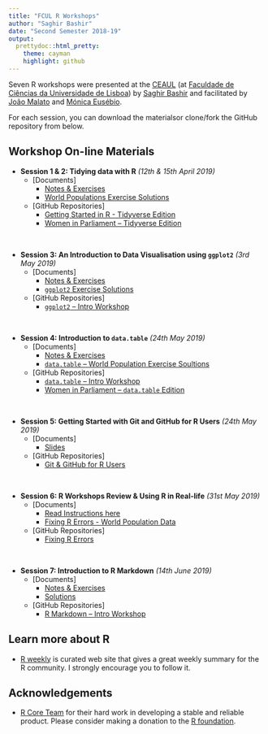 ```yaml
---
title: "FCUL R Workshops"
author: "Saghir Bashir"
date: "Second Semester 2018-19"
output:
  prettydoc::html_pretty:
    theme: cayman
    highlight: github
---
```


Seven R workshops were presented at the [CEAUL](https://ceaul.org) (at [Faculdade de Ciências
da Universidade de Lisboa](https://ciencias.ulisboa.pt/))
by [Saghir Bashir](https://github.com/saghirb) and facilitated by [João Malato](https://github.com/jtmalato) and [Mónica Eusébio](https://github.com/meusebio).

For each session, you can download the materialsor clone/fork the GitHub repository from below.


## Workshop On-line Materials

+ **Session 1 & 2: Tidying data with R** _(12th & 15th April 2019)_
    + [Documents]
        + [Notes & Exercises](https://ilustat.com/shared/FCUL-Tidy-Data.zip)
        + [World Populations Exercise Solutions](https://ilustat.com/shared/World-Popn-Solutions.zip)
    + [GitHub Repositories]
        + [Getting Started in R - Tidyverse Edition](https://github.com/saghirb/Getting-Started-in-R)
        + [Women in Parliament -- Tidyverse Edition](https://github.com/saghirb/WiP-tidyverse)

<br>

+ **Session 3: An Introduction to Data Visualisation using `ggplot2`** _(3rd May 2019)_
    + [Documents]
        + [Notes & Exercises](https://github.com/saghirb/ggplot2-Intro-Workshop/raw/master/Share/ggplot2-Intro.zip)
        + [`ggplot2` Exercise Solutions](https://github.com/saghirb/ggplot2-Intro-Workshop/raw/master/Share/ggplot2-Solutions.zip) 
    + [GitHub Repositories]
        + [`ggplot2` -- Intro Workshop](https://github.com/saghirb/ggplot2-Intro-Workshop)

<br>

+ **Session 4: Introduction to `data.table`** _(24th May 2019)_
    + [Documents]
        + [Notes & Exercises](https://github.com/saghirb/R-datatable-Intro/raw/master/Share/GSiRdt.zip)
        + [`data.table` -- World Population Exercise Soultions](https://github.com/saghirb/R-datatable-Intro/raw/master/Share/World-Popn-dt-Solutions.zip)
    + [GitHub Repositories]
        + [`data.table` -- Intro Workshop](https://github.com/saghirb/R-datatable-Intro)
        + [Women in Parliament -- `data.table` Edition](https://github.com/saghirb/WiP-rdatatable)

<br>

+ **Session 5: Getting Started with Git and GitHub for R Users** _(24th May 2019)_
    + [Documents]
        + [Slides](https://github.com/saghirb/Getting-Started-with-Git-and-GitHub-for-R-Users/raw/master/Presentation/Getting-Started-with-Git-and-GitHub-for-R-Users.pdf)
    + [GitHub Repositories]
        + [Git & GitHub for R Users](https://github.com/saghirb/Getting-Started-with-Git-and-GitHub-for-R-Users)

<br>

+ **Session 6: R Workshops Review & Using R in Real-life** _(31st May 2019)_
    + [Documents]
        + [Read Instructions here](Fixing R Errors)
        + [Fixing R Errors - World Population Data](https://raw.githubusercontent.com/saghirb/Fixing-R-Errors-Exercises/master/World-Popn-Errors-Orig.Rmd)
    + [GitHub Repositories]
        + [Fixing R Errors](https://github.com/saghirb/Fixing-R-Errors-Exercises)

<br>

+ **Session 7: Introduction to R Markdown** _(14th June 2019)_
    + [Documents]
        + [Notes & Exercises](https://github.com/saghirb/Rmarkdown-Intro-Workshop/raw/master/Share/RmarkdownWS.zip)
        + [Solutions](https://github.com/saghirb/Rmarkdown-Intro-Workshop/raw/master/Share/RmdWS-Solutions.zip)
    + [GitHub Repositories]
        + [R Markdown -- Intro Workshop](https://github.com/saghirb/Rmarkdown-Intro-Workshop)
  
  
## Learn more about R

+ [R weekly](https://rweekly.org/) is curated web site that gives a great weekly 
summary for the R community. I strongly encourage you to follow it.

## Acknowledgements

+ [R Core Team](https://www.r-project.org/contributors.html) for their hard work 
in developing a stable and reliable product. Please consider making a donation to the
[R foundation](https://www.r-project.org/foundation/donations.html).
